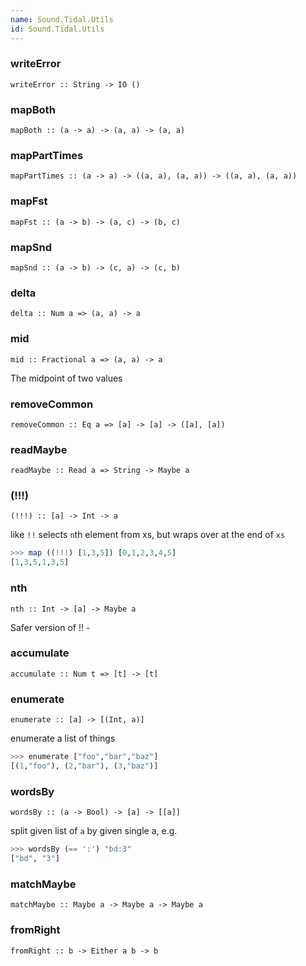 ```yaml
---
name: Sound.Tidal.Utils
id: Sound.Tidal.Utils
---
```


### writeError
```
writeError :: String -> IO () 
```

### mapBoth
```
mapBoth :: (a -> a) -> (a, a) -> (a, a) 
```

### mapPartTimes
```
mapPartTimes :: (a -> a) -> ((a, a), (a, a)) -> ((a, a), (a, a)) 
```

### mapFst
```
mapFst :: (a -> b) -> (a, c) -> (b, c) 
```

### mapSnd
```
mapSnd :: (a -> b) -> (c, a) -> (c, b) 
```

### delta
```
delta :: Num a => (a, a) -> a 
```

### mid
```
mid :: Fractional a => (a, a) -> a 
```

The midpoint of two values

### removeCommon
```
removeCommon :: Eq a => [a] -> [a] -> ([a], [a]) 
```

### readMaybe
```
readMaybe :: Read a => String -> Maybe a 
```

### (!!!)
```
(!!!) :: [a] -> Int -> a 
```

like `!!` selects `n`th element from xs, but wraps over at the end of `xs`

```haskell
>>> map ((!!!) [1,3,5]) [0,1,2,3,4,5]
[1,3,5,1,3,5]
```
### nth
```
nth :: Int -> [a] -> Maybe a 
```

Safer version of !! -

### accumulate
```
accumulate :: Num t => [t] -> [t] 
```

### enumerate
```
enumerate :: [a] -> [(Int, a)] 
```

enumerate a list of things

```haskell
>>> enumerate ["foo","bar","baz"]
[(1,"foo"), (2,"bar"), (3,"baz")]
```
### wordsBy
```
wordsBy :: (a -> Bool) -> [a] -> [[a]] 
```

split given list of `a` by given single a, e.g.

```haskell
>>> wordsBy (== ':') "bd:3"
["bd", "3"]
```
### matchMaybe
```
matchMaybe :: Maybe a -> Maybe a -> Maybe a 
```

### fromRight
```
fromRight :: b -> Either a b -> b 
```

